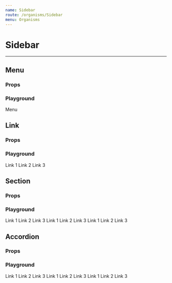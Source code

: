 ```yaml
---
name: Sidebar
route: /organisms/Sidebar
menu: Organisms
---
```






# Sidebar

---

## Menu

### Props

<Props of={Sidebar.Menu} />

### Playground

<Playground>
  <div className='metro'>
    <ThemeContext.Provider theme={theme}>
      <SidebarContext.Provider>
        <Sidebar.Menu logo={{ src: logo, alt: 'Cordage' }} zone='Admin'>
          <div>Menu</div>
        </Sidebar.Menu>
      </SidebarContext.Provider>
    </ThemeContext.Provider>
  </div>
</Playground>


## Link

### Props

<Props of={Sidebar.Link} />

### Playground

<Playground>
  <div className='metro'>
    <ThemeContext.Provider theme={theme}>
      <SidebarContext.Provider>
        <Router history={createBrowserHistory()}>
          <Sidebar.Menu logo={{ src: logo, alt: 'Cordage' }} zone='Admin'>
            <Sidebar.Link to='#link1'>Link 1</Sidebar.Link>
            <Sidebar.Link to='#link2'>Link 2</Sidebar.Link>
            <Sidebar.Link to='#link3'>Link 3</Sidebar.Link>
          </Sidebar.Menu>
        </Router>
      </SidebarContext.Provider>
    </ThemeContext.Provider>
  </div>
</Playground>


## Section

### Props

<Props of={Sidebar.Section} />

### Playground

<Playground>
  <div className='metro'>
    <ThemeContext.Provider theme={theme}>
      <SidebarContext.Provider>
        <Router history={createBrowserHistory()}>
          <Sidebar.Menu logo={{ src: logo, alt: 'Cordage' }} zone='Admin'>
            <Sidebar.Section text='Section 1'>
              <Sidebar.Link to='#link1'>Link 1</Sidebar.Link>
              <Sidebar.Link to='#link2'>Link 2</Sidebar.Link>
              <Sidebar.Link to='#link3'>Link 3</Sidebar.Link>
            </Sidebar.Section>
            <Sidebar.Section text='Section 2'>
              <Sidebar.Link to='#link1'>Link 1</Sidebar.Link>
              <Sidebar.Link to='#link2'>Link 2</Sidebar.Link>
              <Sidebar.Link to='#link3'>Link 3</Sidebar.Link>
            </Sidebar.Section>
            <Sidebar.Section text='Section 3'>
              <Sidebar.Link to='#link1'>Link 1</Sidebar.Link>
              <Sidebar.Link to='#link2'>Link 2</Sidebar.Link>
              <Sidebar.Link to='#link3'>Link 3</Sidebar.Link>
            </Sidebar.Section>
          </Sidebar.Menu>
        </Router>
      </SidebarContext.Provider>
    </ThemeContext.Provider>
  </div>
</Playground>


## Accordion

### Props

<Props of={Sidebar.Accordion} />

### Playground

<Playground>
  <div className='metro'>
    <ThemeContext.Provider theme={theme}>
      <SidebarContext.Provider>
        <Router history={createBrowserHistory()}>
          <Sidebar.Menu logo={{ src: logo, alt: 'Cordage' }} zone='Admin'>
            <Sidebar.Accordion text='Section 1'>
              <Sidebar.Link to='#link1'>Link 1</Sidebar.Link>
              <Sidebar.Link to='#link2'>Link 2</Sidebar.Link>
              <Sidebar.Link to='#link3'>Link 3</Sidebar.Link>
            </Sidebar.Accordion>
            <Sidebar.Accordion>
              <Sidebar.Section text='Section 2'>
                <Sidebar.Link to='#link1'>Link 1</Sidebar.Link>
                <Sidebar.Link to='#link2'>Link 2</Sidebar.Link>
                <Sidebar.Link to='#link3'>Link 3</Sidebar.Link>
              </Sidebar.Section>
              <Sidebar.Section text='Section 3'>
                <Sidebar.Link to='#link1'>Link 1</Sidebar.Link>
                <Sidebar.Link to='#link2'>Link 2</Sidebar.Link>
                <Sidebar.Link to='#link3'>Link 3</Sidebar.Link>
              </Sidebar.Section>
            </Sidebar.Accordion>
          </Sidebar.Menu>
        </Router>
      </SidebarContext.Provider>
    </ThemeContext.Provider>
  </div>
</Playground>

